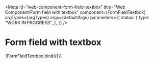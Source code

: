 <!-- @license CC0-1.0 -->


<Meta
  id="web-component-form-field-textbox"
  title="Web Component/Form field with textbox"
  component={FormFieldTextbox}
  argTypes={argTypes}
  args={defaultArgs}
  parameters={{
    status: {
      type: "WORK IN PROGRESS",
    },
  }}
/>

# Form field with textbox

<Canvas>
  <Story name="Default" args={exampleArgs}>
    {FormFieldTextbox.bind({})}
  </Story>
</Canvas>

<ArgsTable story="Default" />
